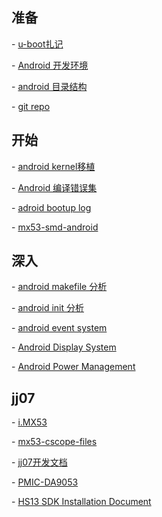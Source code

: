 
== 准备 ==

- [[u-boot扎记]]
 
- [[Android 开发环境]]

- [[android 目录结构]]

- [[git repo]]

== 开始 ==

- [[android kernel移植]]

- [[Android 编译错误集]]

- [[adroid bootup log]]

- [[mx53-smd-android]]

== 深入 ==

- [[android makefile 分析]]

- [[android init 分析]]
 
- [[android event system]]

- [[Android Display System]]

- [[Android Power Management]]

== jj07 ==

- [[i.MX53]]

- [[mx53-cscope-files]]

- [[jj07开发文档]]

- [[PMIC-DA9053]]

- [[HS13 SDK Installation Document]]
